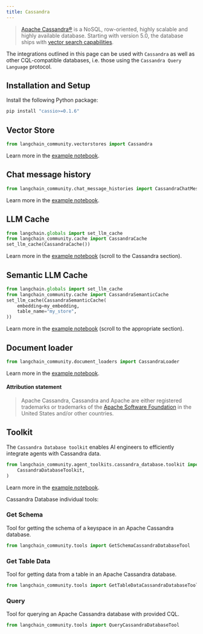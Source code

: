 ```yaml
---
title: Cassandra
---
```


> [Apache Cassandra®](https://cassandra.apache.org/) is a NoSQL, row-oriented, highly scalable and highly available database.
> Starting with version 5.0, the database ships with [vector search capabilities](https://cassandra.apache.org/doc/trunk/cassandra/vector-search/overview.html).

The integrations outlined in this page can be used with `Cassandra` as well as other CQL-compatible databases,
i.e. those using the `Cassandra Query Language` protocol.


## Installation and Setup

Install the following Python package:

```bash
pip install "cassio>=0.1.6"
```

## Vector Store

```python
from langchain_community.vectorstores import Cassandra
```

Learn more in the [example notebook](/oss/integrations/vectorstores/cassandra).

## Chat message history

```python
from langchain_community.chat_message_histories import CassandraChatMessageHistory
```

Learn more in the [example notebook](/oss/integrations/memory/cassandra_chat_message_history).


## LLM Cache

```python
from langchain.globals import set_llm_cache
from langchain_community.cache import CassandraCache
set_llm_cache(CassandraCache())
```

Learn more in the [example notebook](/oss/integrations/llm_caching#cassandra-caches) (scroll to the Cassandra section).


## Semantic LLM Cache

```python
from langchain.globals import set_llm_cache
from langchain_community.cache import CassandraSemanticCache
set_llm_cache(CassandraSemanticCache(
    embedding=my_embedding,
    table_name="my_store",
))
```

Learn more in the [example notebook](/oss/integrations/llm_caching#cassandra-caches) (scroll to the appropriate section).

## Document loader

```python
from langchain_community.document_loaders import CassandraLoader
```

Learn more in the [example notebook](/oss/integrations/document_loaders/cassandra).

#### Attribution statement

> Apache Cassandra, Cassandra and Apache are either registered trademarks or trademarks of
> the [Apache Software Foundation](http://www.apache.org/) in the United States and/or other countries.

## Toolkit

The `Cassandra Database toolkit` enables AI engineers to efficiently integrate agents
with Cassandra data.

```python
from langchain_community.agent_toolkits.cassandra_database.toolkit import (
    CassandraDatabaseToolkit,
)
```

Learn more in the [example notebook](/oss/integrations/tools/cassandra_database).


Cassandra Database individual tools:

### Get Schema

Tool for getting the schema of a keyspace in an Apache Cassandra database.

```python
from langchain_community.tools import GetSchemaCassandraDatabaseTool
```

### Get Table Data

Tool for getting data from a table in an Apache Cassandra database.

```python
from langchain_community.tools import GetTableDataCassandraDatabaseTool
```

### Query

Tool for querying an Apache Cassandra database with provided CQL.

```python
from langchain_community.tools import QueryCassandraDatabaseTool
```
